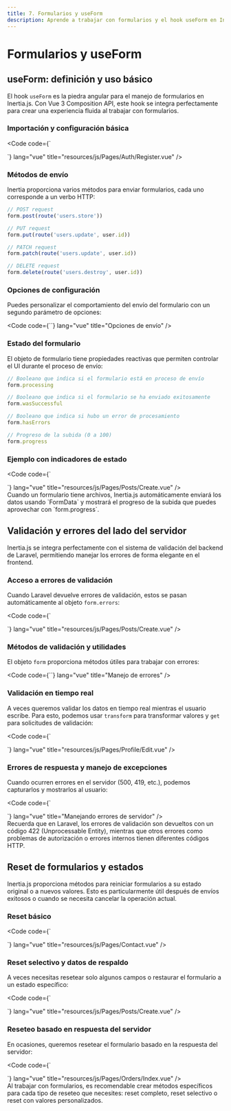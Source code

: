 ```yaml
---
title: 7. Formularios y useForm
description: Aprende a trabajar con formularios y el hook useForm en Inertia.js
---
```



# Formularios y useForm

## useForm: definición y uso básico

El hook `useForm` es la piedra angular para el manejo de formularios en Inertia.js. Con Vue 3 Composition API, este hook se integra perfectamente para crear una experiencia fluida al trabajar con formularios.

### Importación y configuración básica

<Code code={`<script setup>

// Inicializar formulario con valores por defecto
const form = useForm({
  name: '',
  email: '',
  password: '',
  password_confirmation: '',
  terms: false,
});

// Función para enviar el formulario
const submit = () => {
  form.post(route('register'));
};
</script>

<template>
  <form @submit.prevent="submit">
    <div>
      <label for="name">Nombre:</label>
      <input id="name" type="text" v-model="form.name" />
    </div>
    
    <div>
      <label for="email">Email:</label>
      <input id="email" type="email" v-model="form.email" />
    </div>
    
    <div>
      <label for="password">Contraseña:</label>
      <input id="password" type="password" v-model="form.password" />
    </div>
    
    <div>
      <label for="password_confirmation">Confirmar contraseña:</label>
      <input id="password_confirmation" type="password" v-model="form.password_confirmation" />
    </div>
    
    <div>
      <input id="terms" type="checkbox" v-model="form.terms" />
      <label for="terms">Acepto los términos y condiciones</label>
    </div>
    
    <button type="submit" :disabled="form.processing">Registrarse</button>
  </form>
</template>`} lang="vue" title="resources/js/Pages/Auth/Register.vue" />

### Métodos de envío

Inertia proporciona varios métodos para enviar formularios, cada uno corresponde a un verbo HTTP:

```js
// POST request
form.post(route('users.store'))

// PUT request
form.put(route('users.update', user.id))

// PATCH request
form.patch(route('users.update', user.id))

// DELETE request
form.delete(route('users.destroy', user.id))
```

### Opciones de configuración

Puedes personalizar el comportamiento del envío del formulario con un segundo parámetro de opciones:

<Code code={`<script setup>

const form = useForm({ /* ... */ });

const submit = () => {
  form.post(route('users.store'), {
    // Preserva la página actual (no desplaza al inicio)
    preserveScroll: true,
    
    // No realiza una nueva visita a la misma página
    // cuando la respuesta es una redirección a la URL actual
    preserveState: true,
    
    // Establecer un callback para cuando el envío sea exitoso
    onSuccess: () => {
      console.log('Usuario creado con éxito');
    },
    
    // Callback cuando haya un error
    onError: (errors) => {
      console.log('Errores en el formulario:', errors);
    },
    
    // Callback cuando comienza el procesamiento
    onStart: () => {
      console.log('Iniciando envío del formulario');
    },
    
    // Callback cuando finaliza (exitoso o con error)
    onFinish: () => {
      console.log('Proceso de envío finalizado');
    },
  });
};
</script>`} lang="vue" title="Opciones de envío" />

### Estado del formulario

El objeto de formulario tiene propiedades reactivas que permiten controlar el UI durante el proceso de envío:

```js
// Booleano que indica si el formulario está en proceso de envío
form.processing

// Booleano que indica si el formulario se ha enviado exitosamente
form.wasSuccessful

// Booleano que indica si hubo un error de procesamiento
form.hasErrors

// Progreso de la subida (0 a 100)
form.progress
```

### Ejemplo con indicadores de estado

<Code code={`<script setup>

const form = useForm({
  title: '',
  content: '',
  image: null,
});

const submit = () => {
  form.post(route('posts.store'));
};
</script>

<template>
  <form @submit.prevent="submit">
    <!-- Campos del formulario -->
    
    <div class="mt-4 flex items-center">
      <button 
        type="submit" 
        class="px-4 py-2 bg-blue-600 text-white rounded-md"
        :class="{ 'opacity-75 cursor-not-allowed': form.processing }" 
        :disabled="form.processing"
      >
        <span v-if="form.processing">Enviando...</span>
        <span v-else>Guardar</span>
      </button>
      
      <!-- Indicador de progreso para subida de archivos -->
      <div v-if="form.progress" class="ml-4">
        <progress :value="form.progress.percentage" max="100">
          {{ form.progress.percentage }}%
        </progress>
      </div>
      
      <!-- Indicador de éxito -->
      <span v-if="form.wasSuccessful && !form.hasErrors" class="ml-4 text-green-600">
        ¡Guardado con éxito!  
      </span>
    </div>
  </form>
</template>`} lang="vue" title="resources/js/Pages/Posts/Create.vue" />

<Aside type="tip">
  Cuando un formulario tiene archivos, Inertia.js automáticamente enviará los datos usando `FormData` y mostrará el progreso de la subida que puedes aprovechar con `form.progress`.  
</Aside>

## Validación y errores del lado del servidor

Inertia.js se integra perfectamente con el sistema de validación del backend de Laravel, permitiendo manejar los errores de forma elegante en el frontend.

### Acceso a errores de validación

Cuando Laravel devuelve errores de validación, estos se pasan automáticamente al objeto `form.errors`:

<Code code={`<script setup>

const form = useForm({
  title: '',
  description: '',
  category_id: null,
  published_at: null,
});

const submit = () => {
  form.post(route('posts.store'));
};
</script>

<template>
  <form @submit.prevent="submit">
    <div class="mb-4">
      <label for="title" class="block mb-1">Título</label>
      <input 
        id="title" 
        type="text" 
        v-model="form.title" 
        class="w-full rounded-md border-gray-300"
        :class="{'border-red-500': form.errors.title}"
      />
      <!-- Mensaje de error -->
      <div v-if="form.errors.title" class="text-red-500 text-sm mt-1">
        {{ form.errors.title }}
      </div>
    </div>
    
    <div class="mb-4">
      <label for="description" class="block mb-1">Descripción</label>
      <textarea 
        id="description" 
        v-model="form.description"
        class="w-full rounded-md border-gray-300"
        :class="{'border-red-500': form.errors.description}"
      ></textarea>
      <div v-if="form.errors.description" class="text-red-500 text-sm mt-1">
        {{ form.errors.description }}
      </div>
    </div>
    
    <!-- Botón de envío -->
    <button 
      type="submit" 
      class="px-4 py-2 bg-blue-600 text-white rounded-md"
      :disabled="form.processing"
    >
      Guardar
    </button>
  </form>
</template>`} lang="vue" title="resources/js/Pages/Posts/Create.vue" />

### Métodos de validación y utilidades

El objeto `form` proporciona métodos útiles para trabajar con errores:

<Code code={`<script setup>

const form = useForm({ /* ... */ });

// Verificar si hay un error en un campo específico
const hasTitleError = computed(() => form.errors.title !== undefined);

// Verificar si hay cualquier error
const hasAnyError = computed(() => Object.keys(form.errors).length > 0);

// Limpiar errores de campos específicos
const clearTitleError = () => {
  form.clearErrors('title');
};

// Limpiar todos los errores
const clearAllErrors = () => {
  form.clearErrors();
};
</script>`} lang="vue" title="Manejo de errores" />

### Validación en tiempo real

A veces queremos validar los datos en tiempo real mientras el usuario escribe. Para esto, podemos usar `transform` para transformar valores y `get` para solicitudes de validación:

<Code code={`<script setup>

const form = useForm({
  username: '',
  email: '',
  bio: '',
});

// Permitir solo caracteres alfanuméricos en el nombre de usuario
watch(() => form.username, (value) => {
  // Eliminar caracteres no alfanuméricos
  form.transform((data) => ({
    ...data,
    username: value.replace(/[^a-zA-Z0-9]/g, ''),
  }));
});

// Validación en tiempo real para el email
const debouncedEmailCheck = useDebouncedCallback((value) => {
  if (value && value.includes('@')) {
    form.get(route('validate.email'), {
      preserveState: true,
      preserveScroll: true,
      only: ['errors.email'],
    });
  }
}, 500);

// Ejecutar la validación cuando cambie el email
watch(() => form.email, debouncedEmailCheck);

// Longitud máxima para la bio
const bioLength = computed(() => form.bio?.length || 0);
const maxBioLength = 200;
const bioRemaining = computed(() => maxBioLength - bioLength.value);
</script>

<template>
  <form @submit.prevent="form.post(route('profile.update'))">
    <!-- Campo username -->
    <div class="mb-4">
      <label for="username">Nombre de usuario</label>
      <input 
        id="username" 
        type="text" 
        v-model="form.username" 
        class="w-full rounded-md border-gray-300"
      />
      <div v-if="form.errors.username" class="text-red-500 text-sm mt-1">
        {{ form.errors.username }}
      </div>
      <small class="text-gray-500">Solo caracteres alfanuméricos permitidos</small>
    </div>
    
    <!-- Campo email con validación en tiempo real -->
    <div class="mb-4">
      <label for="email">Email</label>
      <input 
        id="email" 
        type="email" 
        v-model="form.email" 
        class="w-full rounded-md border-gray-300"
        :class="{'border-red-500': form.errors.email}"
      />
      <div v-if="form.errors.email" class="text-red-500 text-sm mt-1">
        {{ form.errors.email }}
      </div>
    </div>
    
    <!-- Campo bio con contador -->
    <div class="mb-4">
      <label for="bio">Bio</label>
      <textarea 
        id="bio" 
        v-model="form.bio" 
        class="w-full rounded-md border-gray-300"
        :maxlength="maxBioLength"
      ></textarea>
      <div class="flex justify-end">
        <small :class="{'text-red-500': bioRemaining < 20, 'text-gray-500': bioRemaining >= 20}">
          {{ bioRemaining }} caracteres restantes
        </small>
      </div>
    </div>
    
    <button 
      type="submit" 
      class="px-4 py-2 bg-blue-600 text-white rounded-md"
      :disabled="form.processing || hasAnyError"
    >
      Guardar perfil
    </button>
  </form>
</template>`} lang="vue" title="resources/js/Pages/Profile/Edit.vue" />

### Errores de respuesta y manejo de excepciones

Cuando ocurren errores en el servidor (500, 419, etc.), podemos capturarlos y mostrarlos al usuario:

<Code code={`<script setup>

const form = useForm({ /* ... */ });
const serverError = ref(null);

const submit = () => {
  serverError.value = null;
  
  form.post(route('posts.store'), {
    onError: (errors) => {
      // Manejar errores de validación (422)
      console.log('Validation errors:', errors);
    },
    onSuccess: () => {
      // Éxito, redireccionar o mostrar mensaje
    },
    onFinish: () => {
      // Siempre se ejecuta
    },
  }).catch(error => {
    // Capturar errores no relacionados con la validación (500, 404, etc.)
    serverError.value = 'Ha ocurrido un error en el servidor. Por favor, inténtalo de nuevo más tarde.';
    console.error('Server error:', error);
  });
};
</script>

<template>
  <form @submit.prevent="submit">
    <!-- Campos del formulario -->
    
    <!-- Alerta de error de servidor -->
    <div v-if="serverError" class="bg-red-50 border border-red-200 text-red-800 p-4 rounded-md my-4">
      {{ serverError }}
    </div>
    
    <button type="submit" :disabled="form.processing">Enviar</button>
  </form>
</template>`} lang="vue" title="Manejando errores de servidor" />

<Aside type="note">
  Recuerda que en Laravel, los errores de validación son devueltos con un código 422 (Unprocessable Entity), mientras que otros errores como problemas de autorización o errores internos tienen diferentes códigos HTTP.
</Aside>

## Reset de formularios y estados

Inertia.js proporciona métodos para reiniciar formularios a su estado original o a nuevos valores. Esto es particularmente útil después de envíos exitosos o cuando se necesita cancelar la operación actual.

### Reset básico

<Code code={`<script setup>

const form = useForm({
  name: '',
  email: '',
  message: '',
});

const success = ref(false);

const submit = () => {
  form.post(route('contact.submit'), {
    onSuccess: () => {
      // Resetear el formulario a sus valores iniciales
      form.reset();
      
      // Mostrar mensaje de éxito
      success.value = true;
      
      // Ocultar mensaje de éxito después de 3 segundos
      setTimeout(() => {
        success.value = false;
      }, 3000);
    },
  });
};

const cancel = () => {
  // Restaurar el formulario a sus valores iniciales
  form.reset();
  
  // También limpiar los errores
  form.clearErrors();
};
</script>

<template>
  <div>
    <!-- Alerta de éxito -->
    <div 
      v-if="success" 
      class="bg-green-50 border border-green-200 text-green-800 p-4 rounded-md mb-4"
    >
      Tu mensaje ha sido enviado correctamente.
    </div>
    
    <form @submit.prevent="submit">
      <!-- Campos del formulario -->
      <div class="mb-4">
        <label for="name" class="block mb-1">Nombre</label>
        <input 
          id="name" 
          type="text" 
          v-model="form.name"
          class="w-full rounded-md border-gray-300"
          :class="{'border-red-500': form.errors.name}"
        />
        <div v-if="form.errors.name" class="text-red-500 text-sm mt-1">
          {{ form.errors.name }}
        </div>
      </div>
      
      <!-- Más campos... -->
      
      <div class="flex space-x-2 mt-6">
        <button 
          type="submit" 
          class="px-4 py-2 bg-blue-600 text-white rounded-md"
          :disabled="form.processing"
        >
          Enviar
        </button>
        
        <button 
          type="button" 
          class="px-4 py-2 bg-gray-200 text-gray-800 rounded-md"
          @click="cancel"
        >
          Cancelar
        </button>
      </div>
    </form>
  </div>
</template>`} lang="vue" title="resources/js/Pages/Contact.vue" />

### Reset selectivo y datos de respaldo

A veces necesitas resetear solo algunos campos o restaurar el formulario a un estado específico:

<Code code={`<script setup>

// Estado inicial del formulario
const initialData = {
  title: '',
  content: '',
  status: 'draft',
  tags: [],
  featured: false,
};

// Crear formulario con valores iniciales
const form = useForm(initialData);

// Guardar respaldo del formulario para edición
const backup = ref(null);

// Resetear campos específicos
const resetContent = () => {
  form.setData('content', '');
};

// Resetear a valores específicos
const resetToDefaults = () => {
  form.setData({
    ...initialData,
    // Podemos sobrescribir algunos valores si lo necesitamos
    status: 'draft',
  });
};

// Guardar estado actual para recuperación posterior
const saveBackup = () => {
  // Clonamos los datos para evitar referencias
  backup.value = JSON.parse(JSON.stringify(form.data()));
};

// Restaurar desde backup
const restoreFromBackup = () => {
  if (backup.value) {
    form.setData(backup.value);
    form.clearErrors();
  }
};

const submit = () => {
  form.post(route('posts.store'));
};
</script>

<template>
  <div>
    <div class="flex justify-between mb-6">
      <h1 class="text-2xl font-bold">Nuevo artículo</h1>
      
      <div class="space-x-2">
        <button 
          type="button" 
          class="px-3 py-1 bg-gray-200 text-gray-800 rounded-md text-sm"
          @click="saveBackup"
        >
          Guardar borrador
        </button>
        
        <button 
          type="button" 
          class="px-3 py-1 bg-gray-200 text-gray-800 rounded-md text-sm"
          @click="restoreFromBackup"
          :disabled="!backup"
        >
          Restaurar borrador
        </button>
      </div>
    </div>
    
    <form @submit.prevent="submit">
      <!-- Campo título con opción de reset -->
      <div class="mb-4">
        <div class="flex justify-between items-center mb-1">
          <label for="title">Título</label>
          <button 
            type="button" 
            class="text-xs text-gray-500 hover:text-gray-700"
            @click="form.setData('title', '')"
          >
            Limpiar
          </button>
        </div>
        
        <input 
          id="title" 
          type="text" 
          v-model="form.title"
          class="w-full rounded-md border-gray-300"
        />
      </div>
      
      <!-- Campo contenido con botón de reset -->
      <div class="mb-4">
        <div class="flex justify-between items-center mb-1">
          <label for="content">Contenido</label>
          <button 
            type="button" 
            class="text-xs text-gray-500 hover:text-gray-700"
            @click="resetContent"
          >
            Limpiar
          </button>
        </div>
        
        <textarea 
          id="content" 
          v-model="form.content"
          rows="8"
          class="w-full rounded-md border-gray-300"
        ></textarea>
      </div>
      
      <!-- Acciones de formulario -->
      <div class="flex justify-between mt-6">
        <button 
          type="button" 
          class="px-4 py-2 bg-gray-200 text-gray-800 rounded-md"
          @click="resetToDefaults"
        >
          Reiniciar todo
        </button>
        
        <button 
          type="submit" 
          class="px-4 py-2 bg-blue-600 text-white rounded-md"
          :disabled="form.processing"
        >
          Publicar artículo
        </button>
      </div>
    </form>
  </div>
</template>`} lang="vue" title="resources/js/Pages/Posts/Create.vue" />

### Reseteo basado en respuesta del servidor

En ocasiones, queremos resetear el formulario basado en la respuesta del servidor:

<Code code={`<script setup>

const props = defineProps({
  // Recibido desde el controlador Laravel
  savedData: Object,
});

// Estado para seguir el historial de envíos
const submissions = ref([]);

// Formulario con datos predeterminados o valores de la prop
const form = useForm({
  customer_name: '',
  email: '',
  product_id: '',
  quantity: 1,
  notes: '',
});

// ID del pedido actual siendo editado
const currentEditId = ref(null);

// Determinar si estamos editando o creando
const isEditing = computed(() => currentEditId.value !== null);

// Método para enviar formulario
const submit = () => {
  // Si estamos editando, hacer una solicitud PUT, de lo contrario POST
  const request = isEditing.value
    ? form.put(route('orders.update', currentEditId.value))
    : form.post(route('orders.store'));
    
  request.then((response) => {
    if (response.successful) {
      // Añadir la respuesta al historial si es una creación
      if (!isEditing.value) {
        submissions.value.push(response.props.savedOrder);
      }
      
      // Resetear el formulario y el estado de edición
      form.reset();
      currentEditId.value = null;
    }
  });
};

// Cargar un pedido existente para editarlo
const editOrder = (order) => {
  // Establecer datos en el formulario
  form.setData({
    customer_name: order.customer_name,
    email: order.email,
    product_id: order.product_id,
    quantity: order.quantity,
    notes: order.notes || '',
  });
  
  // Establecer ID para edición
  currentEditId.value = order.id;
};

// Cancelar la edición actual
const cancelEdit = () => {
  form.reset();
  form.clearErrors();
  currentEditId.value = null;
};
</script>

<template>
  <div>
    <h1 class="text-2xl font-bold mb-6">
      {{ isEditing ? 'Editar pedido' : 'Nuevo pedido' }}
    </h1>
    
    <form @submit.prevent="submit" class="mb-8">
      <!-- Campos del formulario -->
      
      <!-- Acciones del formulario -->
      <div class="flex justify-between mt-6">
        <button 
          v-if="isEditing" 
          type="button" 
          class="px-4 py-2 bg-gray-200 text-gray-800 rounded-md"
          @click="cancelEdit"
        >
          Cancelar
        </button>
        
        <button 
          type="submit" 
          class="px-4 py-2 bg-blue-600 text-white rounded-md"
          :disabled="form.processing"
        >
          {{ isEditing ? 'Actualizar' : 'Crear' }} pedido
        </button>
      </div>
    </form>
    
    <!-- Lista de pedidos enviados en esta sesión -->
    <div v-if="submissions.length > 0">
      <h2 class="text-lg font-medium mb-3">Pedidos recientes</h2>
      
      <div class="space-y-3">
        <div 
          v-for="order in submissions" 
          :key="order.id"
          class="border p-4 rounded-md"
        >
          <div class="flex justify-between">
            <div>
              <h3 class="font-medium">{{ order.customer_name }}</h3>
              <p class="text-gray-500 text-sm">{{ order.email }}</p>
            </div>
            
            <button 
              class="text-blue-600 hover:underline"
              @click="editOrder(order)"
            >
              Editar
            </button>
          </div>
        </div>
      </div>
    </div>
  </div>
</template>`} lang="vue" title="resources/js/Pages/Orders/Index.vue" />

<Aside type="tip">
  Al trabajar con formularios, es recomendable crear métodos específicos para cada tipo de reseteo que necesites: reset completo, reset selectivo o reset con valores personalizados.
</Aside>

